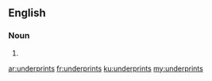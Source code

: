 ==English==

===Noun===
{{head|en|plural}}

# {{plural of|underprint|lang=en}}

[[ar:underprints]]
[[fr:underprints]]
[[ku:underprints]]
[[my:underprints]]